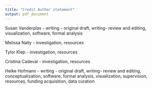 ```yaml
---
title: "Credit Author statement"
output: pdf_document
---
```


Susan Vanderplas - writing - original draft, writing- review and editing, visualization, software, formal analysis

Melissa Nally - investigation, resources

Tylor Klep - investigation, resources

Cristina Cadeval - investigation, resources

Heike Hofmann -  writing - original draft, writing- review and editing, conceptualization, software, formal analysis, visualization, supervision, resources, funding acquisition, data curation